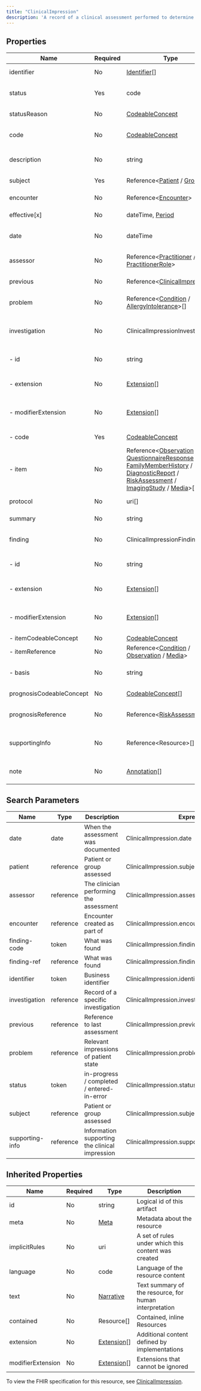 ```yaml
---
title: "ClinicalImpression"
description: 'A record of a clinical assessment performed to determine what problem(s) may affect the patient and before planning the treatments or management strategies that are best to manage a patient's condition. Assessments are often 1:1 with a clinical consultation / encounter,  but this varies greatly depending on the clinical workflow. This resource is called "ClinicalImpression" rather than "ClinicalAssessment" to avoid confusion with the recording of assessment tools such as Apgar score.'
---
```


## Properties

| Name                     | Required | Type                                                                                                                                                                                                                                                                                                                                                                                                                                                                      | Description                                                |
| ------------------------ | -------- | ------------------------------------------------------------------------------------------------------------------------------------------------------------------------------------------------------------------------------------------------------------------------------------------------------------------------------------------------------------------------------------------------------------------------------------------------------------------------- | ---------------------------------------------------------- |
| identifier               | No       | [Identifier](/medical-api/fhir/data-types/identifier)[]                                                                                                                                                                                                                                                                                                                                                                                                                   | Business identifier                                        |
| status                   | Yes      | code                                                                                                                                                                                                                                                                                                                                                                                                                                                                      | in-progress / completed / entered-in-error                 |
| statusReason             | No       | [CodeableConcept](/medical-api/fhir/data-types/codeableconcept)                                                                                                                                                                                                                                                                                                                                                                                                           | Reason for current status                                  |
| code                     | No       | [CodeableConcept](/medical-api/fhir/data-types/codeableconcept)                                                                                                                                                                                                                                                                                                                                                                                                           | Kind of assessment performed                               |
| description              | No       | string                                                                                                                                                                                                                                                                                                                                                                                                                                                                    | Why/how the assessment was performed                       |
| subject                  | Yes      | Reference&lt;[Patient](/medical-api/fhir/resources/patient) / [Group](/medical-api/fhir/resources/group)&gt;                                                                                                                                                                                                                                                                                                                                                              | Patient or group assessed                                  |
| encounter                | No       | Reference&lt;[Encounter](/medical-api/fhir/resources/encounter)&gt;                                                                                                                                                                                                                                                                                                                                                                                                       | Encounter created as part of                               |
| effective[x]             | No       | dateTime, [Period](/medical-api/fhir/data-types/period)                                                                                                                                                                                                                                                                                                                                                                                                                   | Time of assessment                                         |
| date                     | No       | dateTime                                                                                                                                                                                                                                                                                                                                                                                                                                                                  | When the assessment was documented                         |
| assessor                 | No       | Reference&lt;[Practitioner](/medical-api/fhir/resources/practitioner) / [PractitionerRole](/medical-api/fhir/resources/practitionerrole)&gt;                                                                                                                                                                                                                                                                                                                              | The clinician performing the assessment                    |
| previous                 | No       | Reference&lt;[ClinicalImpression](/medical-api/fhir/resources/clinicalimpression)&gt;                                                                                                                                                                                                                                                                                                                                                                                     | Reference to last assessment                               |
| problem                  | No       | Reference&lt;[Condition](/medical-api/fhir/resources/condition) / [AllergyIntolerance](/medical-api/fhir/resources/allergyintolerance)&gt;[]                                                                                                                                                                                                                                                                                                                              | Relevant impressions of patient state                      |
| investigation            | No       | ClinicalImpressionInvestigation                                                                                                                                                                                                                                                                                                                                                                                                                                           | One or more sets of investigations (signs, symptoms, etc.) |
| - id                     | No       | string                                                                                                                                                                                                                                                                                                                                                                                                                                                                    | Unique id for inter-element referencing                    |
| - extension              | No       | [Extension](/medical-api/fhir/data-types/extension)[]                                                                                                                                                                                                                                                                                                                                                                                                                     | Additional content defined by implementations              |
| - modifierExtension      | No       | [Extension](/medical-api/fhir/data-types/extension)[]                                                                                                                                                                                                                                                                                                                                                                                                                     | Extensions that cannot be ignored even if unrecognized     |
| - code                   | Yes      | [CodeableConcept](/medical-api/fhir/data-types/codeableconcept)                                                                                                                                                                                                                                                                                                                                                                                                           | A name/code for the set                                    |
| - item                   | No       | Reference&lt;[Observation](/medical-api/fhir/resources/observation) / [QuestionnaireResponse](/medical-api/fhir/resources/questionnaireresponse) / [FamilyMemberHistory](/medical-api/fhir/resources/familymemberhistory) / [DiagnosticReport](/medical-api/fhir/resources/diagnosticreport) / [RiskAssessment](/medical-api/fhir/resources/riskassessment) / [ImagingStudy](/medical-api/fhir/resources/imagingstudy) / [Media](/medical-api/fhir/resources/media)&gt;[] | Record of a specific investigation                         |
| protocol                 | No       | uri[]                                                                                                                                                                                                                                                                                                                                                                                                                                                                     | Clinical Protocol followed                                 |
| summary                  | No       | string                                                                                                                                                                                                                                                                                                                                                                                                                                                                    | Summary of the assessment                                  |
| finding                  | No       | ClinicalImpressionFinding                                                                                                                                                                                                                                                                                                                                                                                                                                                 | Possible or likely findings and diagnoses                  |
| - id                     | No       | string                                                                                                                                                                                                                                                                                                                                                                                                                                                                    | Unique id for inter-element referencing                    |
| - extension              | No       | [Extension](/medical-api/fhir/data-types/extension)[]                                                                                                                                                                                                                                                                                                                                                                                                                     | Additional content defined by implementations              |
| - modifierExtension      | No       | [Extension](/medical-api/fhir/data-types/extension)[]                                                                                                                                                                                                                                                                                                                                                                                                                     | Extensions that cannot be ignored even if unrecognized     |
| - itemCodeableConcept    | No       | [CodeableConcept](/medical-api/fhir/data-types/codeableconcept)                                                                                                                                                                                                                                                                                                                                                                                                           | What was found                                             |
| - itemReference          | No       | Reference&lt;[Condition](/medical-api/fhir/resources/condition) / [Observation](/medical-api/fhir/resources/observation) / [Media](/medical-api/fhir/resources/media)&gt;                                                                                                                                                                                                                                                                                                 | What was found                                             |
| - basis                  | No       | string                                                                                                                                                                                                                                                                                                                                                                                                                                                                    | Which investigations support finding                       |
| prognosisCodeableConcept | No       | [CodeableConcept](/medical-api/fhir/data-types/codeableconcept)[]                                                                                                                                                                                                                                                                                                                                                                                                         | Estimate of likely outcome                                 |
| prognosisReference       | No       | Reference&lt;[RiskAssessment](/medical-api/fhir/resources/riskassessment)&gt;[]                                                                                                                                                                                                                                                                                                                                                                                           | RiskAssessment expressing likely outcome                   |
| supportingInfo           | No       | Reference&lt;Resource&gt;[]                                                                                                                                                                                                                                                                                                                                                                                                                                               | Information supporting the clinical impression             |
| note                     | No       | [Annotation](/medical-api/fhir/data-types/annotation)[]                                                                                                                                                                                                                                                                                                                                                                                                                   | Comments made about the ClinicalImpression                 |

## Search Parameters

| Name            | Type      | Description                                    | Expression                                     |
| --------------- | --------- | ---------------------------------------------- | ---------------------------------------------- |
| date            | date      | When the assessment was documented             | ClinicalImpression.date                        |
| patient         | reference | Patient or group assessed                      | ClinicalImpression.subject                     |
| assessor        | reference | The clinician performing the assessment        | ClinicalImpression.assessor                    |
| encounter       | reference | Encounter created as part of                   | ClinicalImpression.encounter                   |
| finding-code    | token     | What was found                                 | ClinicalImpression.finding.itemCodeableConcept |
| finding-ref     | reference | What was found                                 | ClinicalImpression.finding.itemReference       |
| identifier      | token     | Business identifier                            | ClinicalImpression.identifier                  |
| investigation   | reference | Record of a specific investigation             | ClinicalImpression.investigation.item          |
| previous        | reference | Reference to last assessment                   | ClinicalImpression.previous                    |
| problem         | reference | Relevant impressions of patient state          | ClinicalImpression.problem                     |
| status          | token     | in-progress / completed / entered-in-error     | ClinicalImpression.status                      |
| subject         | reference | Patient or group assessed                      | ClinicalImpression.subject                     |
| supporting-info | reference | Information supporting the clinical impression | ClinicalImpression.supportingInfo              |

## Inherited Properties

| Name              | Required | Type                                                  | Description                                            |
| ----------------- | -------- | ----------------------------------------------------- | ------------------------------------------------------ |
| id                | No       | string                                                | Logical id of this artifact                            |
| meta              | No       | [Meta](/medical-api/fhir/data-types/meta)             | Metadata about the resource                            |
| implicitRules     | No       | uri                                                   | A set of rules under which this content was created    |
| language          | No       | code                                                  | Language of the resource content                       |
| text              | No       | [Narrative](/medical-api/fhir/data-types/narrative)   | Text summary of the resource, for human interpretation |
| contained         | No       | Resource[]                                            | Contained, inline Resources                            |
| extension         | No       | [Extension](/medical-api/fhir/data-types/extension)[] | Additional content defined by implementations          |
| modifierExtension | No       | [Extension](/medical-api/fhir/data-types/extension)[] | Extensions that cannot be ignored                      |

To view the FHIR specification for this resource, see [ClinicalImpression](https://www.hl7.org/fhir/StructureDefinition/ClinicalImpression).
